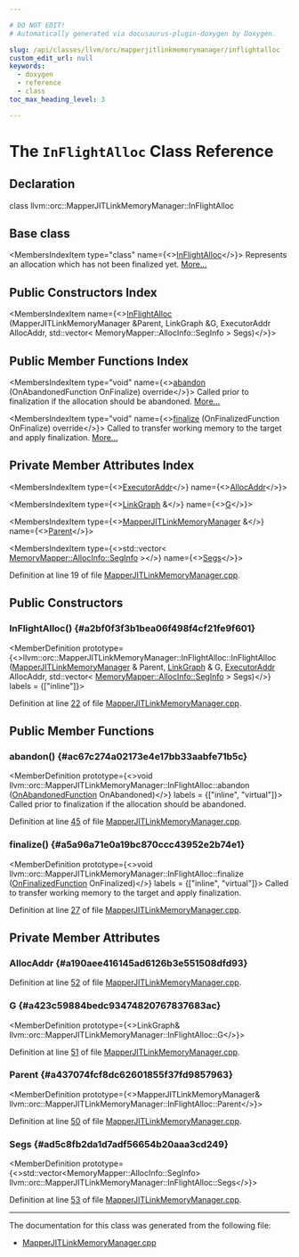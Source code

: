 ```yaml
---

# DO NOT EDIT!
# Automatically generated via docusaurus-plugin-doxygen by Doxygen.

slug: /api/classes/llvm/orc/mapperjitlinkmemorymanager/inflightalloc
custom_edit_url: null
keywords:
  - doxygen
  - reference
  - class
toc_max_heading_level: 3

---
```





# The `InFlightAlloc` Class Reference

<DoxygenPage pluginConfig={pluginConfig}>



## Declaration

<CodeBlock>class llvm::orc::MapperJITLinkMemoryManager::InFlightAlloc</CodeBlock>

## Base class

<MembersIndex>

<MembersIndexItem
  type="class"
  name={<><a href="/docs/api/classes/llvm/jitlink/jitlinkmemorymanager/inflightalloc">InFlightAlloc</a></>}>
Represents an allocation which has not been finalized yet. <a href="/docs/api/classes/llvm/jitlink/jitlinkmemorymanager/inflightalloc/#details">More...</a>
</MembersIndexItem>

</MembersIndex>

## Public Constructors Index

<MembersIndex>

<MembersIndexItem
  name={<><a href="#a2bf0f3f3b1bea06f498f4cf21fe9f601">InFlightAlloc</a> (MapperJITLinkMemoryManager &amp;Parent, LinkGraph &amp;G, ExecutorAddr AllocAddr, std::vector&lt; MemoryMapper::AllocInfo::SegInfo &gt; Segs)</>}>
</MembersIndexItem>

</MembersIndex>

## Public Member Functions Index

<MembersIndex>

<MembersIndexItem
  type="void"
  name={<><a href="#ac67c274a02173e4e17bb33aabfe71b5c">abandon</a> (OnAbandonedFunction OnFinalize) override</>}>
Called prior to finalization if the allocation should be abandoned. <a href="#ac67c274a02173e4e17bb33aabfe71b5c">More...</a>
</MembersIndexItem>

<MembersIndexItem
  type="void"
  name={<><a href="#a5a96a71e0a19bc870ccc43952e2b74e1">finalize</a> (OnFinalizedFunction OnFinalize) override</>}>
Called to transfer working memory to the target and apply finalization. <a href="#a5a96a71e0a19bc870ccc43952e2b74e1">More...</a>
</MembersIndexItem>

</MembersIndex>

## Private Member Attributes Index

<MembersIndex>

<MembersIndexItem
  type={<><a href="/docs/api/classes/llvm/orc/executoraddr">ExecutorAddr</a></>}
  name={<><a href="#a190aee416145ad6126b3e551508dfd93">AllocAddr</a></>}>
</MembersIndexItem>

<MembersIndexItem
  type={<><a href="/docs/api/classes/llvm/jitlink/linkgraph">LinkGraph</a> &amp;</>}
  name={<><a href="#a423c59884bedc93474820767837683ac">G</a></>}>
</MembersIndexItem>

<MembersIndexItem
  type={<><a href="/docs/api/classes/llvm/orc/mapperjitlinkmemorymanager">MapperJITLinkMemoryManager</a> &amp;</>}
  name={<><a href="#a437074fcf8dc62601855f37fd9857963">Parent</a></>}>
</MembersIndexItem>

<MembersIndexItem
  type={<>std::vector&lt; <a href="/docs/api/structs/llvm/orc/memorymapper/allocinfo/seginfo">MemoryMapper::AllocInfo::SegInfo</a> &gt;</>}
  name={<><a href="#ad5c8fb2da1d7adf56654b20aaa3cd249">Segs</a></>}>
</MembersIndexItem>

</MembersIndex>


Definition at line 19 of file <a href="/docs/api/files/lib/lib/executionengine/lib/executionengine/orc/mapperjitlinkmemorymanager-cpp">MapperJITLinkMemoryManager.cpp</a>.

<SectionDefinition>

## Public Constructors

### InFlightAlloc() {#a2bf0f3f3b1bea06f498f4cf21fe9f601}

<MemberDefinition
  prototype={<>llvm::orc::MapperJITLinkMemoryManager::InFlightAlloc::InFlightAlloc (<a href="/docs/api/classes/llvm/orc/mapperjitlinkmemorymanager">MapperJITLinkMemoryManager</a> &amp; Parent, <a href="/docs/api/classes/llvm/jitlink/linkgraph">LinkGraph</a> &amp; G, <a href="/docs/api/classes/llvm/orc/executoraddr">ExecutorAddr</a> AllocAddr, std::vector&lt; <a href="/docs/api/structs/llvm/orc/memorymapper/allocinfo/seginfo">MemoryMapper::AllocInfo::SegInfo</a> &gt; Segs)</>}
  labels = {["inline"]}>

Definition at line <a href="/docs/api/files/lib/lib/executionengine/lib/executionengine/orc/mapperjitlinkmemorymanager-cpp/#l00022">22</a> of file <a href="/docs/api/files/lib/lib/executionengine/lib/executionengine/orc/mapperjitlinkmemorymanager-cpp">MapperJITLinkMemoryManager.cpp</a>.
</MemberDefinition>

</SectionDefinition>

<SectionDefinition>

## Public Member Functions

### abandon() {#ac67c274a02173e4e17bb33aabfe71b5c}

<MemberDefinition
  prototype={<>void llvm::orc::MapperJITLinkMemoryManager::InFlightAlloc::abandon (<a href="/docs/api/classes/llvm/jitlink/jitlinkmemorymanager/inflightalloc/#a4f3c1cf1871e9e99843174f7b8992849">OnAbandonedFunction</a> OnAbandoned)</>}
  labels = {["inline", "virtual"]}>
Called prior to finalization if the allocation should be abandoned.

Definition at line <a href="/docs/api/files/lib/lib/executionengine/lib/executionengine/orc/mapperjitlinkmemorymanager-cpp/#l00045">45</a> of file <a href="/docs/api/files/lib/lib/executionengine/lib/executionengine/orc/mapperjitlinkmemorymanager-cpp">MapperJITLinkMemoryManager.cpp</a>.
</MemberDefinition>

### finalize() {#a5a96a71e0a19bc870ccc43952e2b74e1}

<MemberDefinition
  prototype={<>void llvm::orc::MapperJITLinkMemoryManager::InFlightAlloc::finalize (<a href="/docs/api/classes/llvm/jitlink/jitlinkmemorymanager/inflightalloc/#a9f4c74c3c51697683582571ffc39d987">OnFinalizedFunction</a> OnFinalized)</>}
  labels = {["inline", "virtual"]}>
Called to transfer working memory to the target and apply finalization.

Definition at line <a href="/docs/api/files/lib/lib/executionengine/lib/executionengine/orc/mapperjitlinkmemorymanager-cpp/#l00027">27</a> of file <a href="/docs/api/files/lib/lib/executionengine/lib/executionengine/orc/mapperjitlinkmemorymanager-cpp">MapperJITLinkMemoryManager.cpp</a>.
</MemberDefinition>

</SectionDefinition>

<SectionDefinition>

## Private Member Attributes

### AllocAddr {#a190aee416145ad6126b3e551508dfd93}

<MemberDefinition
  prototype="ExecutorAddr llvm::orc::MapperJITLinkMemoryManager::InFlightAlloc::AllocAddr">

Definition at line <a href="/docs/api/files/lib/lib/executionengine/lib/executionengine/orc/mapperjitlinkmemorymanager-cpp/#l00052">52</a> of file <a href="/docs/api/files/lib/lib/executionengine/lib/executionengine/orc/mapperjitlinkmemorymanager-cpp">MapperJITLinkMemoryManager.cpp</a>.
</MemberDefinition>

### G {#a423c59884bedc93474820767837683ac}

<MemberDefinition
  prototype={<>LinkGraph&amp; llvm::orc::MapperJITLinkMemoryManager::InFlightAlloc::G</>}>

Definition at line <a href="/docs/api/files/lib/lib/executionengine/lib/executionengine/orc/mapperjitlinkmemorymanager-cpp/#l00051">51</a> of file <a href="/docs/api/files/lib/lib/executionengine/lib/executionengine/orc/mapperjitlinkmemorymanager-cpp">MapperJITLinkMemoryManager.cpp</a>.
</MemberDefinition>

### Parent {#a437074fcf8dc62601855f37fd9857963}

<MemberDefinition
  prototype={<>MapperJITLinkMemoryManager&amp; llvm::orc::MapperJITLinkMemoryManager::InFlightAlloc::Parent</>}>

Definition at line <a href="/docs/api/files/lib/lib/executionengine/lib/executionengine/orc/mapperjitlinkmemorymanager-cpp/#l00050">50</a> of file <a href="/docs/api/files/lib/lib/executionengine/lib/executionengine/orc/mapperjitlinkmemorymanager-cpp">MapperJITLinkMemoryManager.cpp</a>.
</MemberDefinition>

### Segs {#ad5c8fb2da1d7adf56654b20aaa3cd249}

<MemberDefinition
  prototype={<>std::vector&lt;MemoryMapper::AllocInfo::SegInfo&gt; llvm::orc::MapperJITLinkMemoryManager::InFlightAlloc::Segs</>}>

Definition at line <a href="/docs/api/files/lib/lib/executionengine/lib/executionengine/orc/mapperjitlinkmemorymanager-cpp/#l00053">53</a> of file <a href="/docs/api/files/lib/lib/executionengine/lib/executionengine/orc/mapperjitlinkmemorymanager-cpp">MapperJITLinkMemoryManager.cpp</a>.
</MemberDefinition>

</SectionDefinition>

<hr/>

The documentation for this class was generated from the following file:

<ul>
<li><a href="/docs/api/files/lib/lib/executionengine/lib/executionengine/orc/mapperjitlinkmemorymanager-cpp">MapperJITLinkMemoryManager.cpp</a></li>
</ul>

</DoxygenPage>
